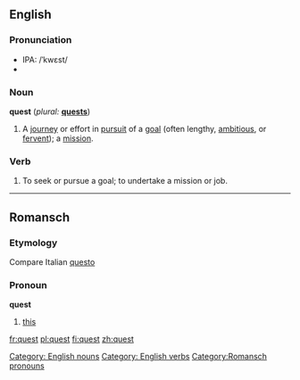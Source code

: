 {{see|QUEST}}
==English==

===Pronunciation===
* IPA: /ˈkwɛst/
*{{audio|en-us-quest.ogg|Audio (US)}}

===Noun===
'''quest'''  (''plural:'' '''[[quests]]''')
# A [[journey]] or effort in [[pursuit]] of a [[goal]] (often lengthy, [[ambitious]], or [[fervent]]); a [[mission]].

===Verb===
{{en-verb}}
# To seek or pursue a goal; to undertake a mission or job.

[[Category: English nouns]]
[[Category: English verbs]]

----

==Romansch==
===Etymology===
Compare Italian [[questo]]
===Pronoun===
'''quest'''

# [[this]]

[[Category:Romansch pronouns]]
[[fr:quest]]
[[pl:quest]]
[[fi:quest]]
[[zh:quest]]
